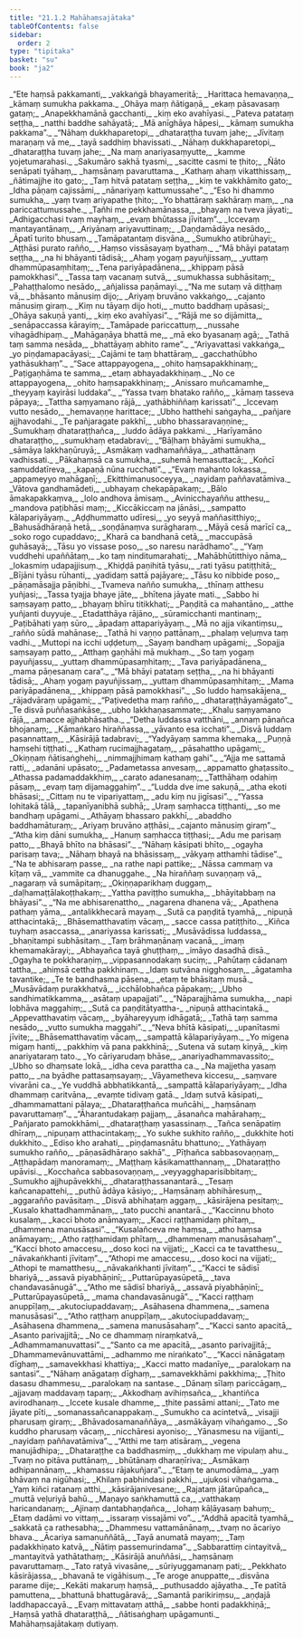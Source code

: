 ```yaml
---
title: "21.1.2 Mahāhaṃsajātaka"
tableOfContents: false
sidebar:
  order: 2
type: "tipitaka"
basket: "su"
book: "ja2"
---
```



<DynamicBreadcrumb />

<Division number="89" book="ja2">

<Paragraph number="860" type="verses" book="ja2">
_“Ete haṃsā pakkamanti,_  
_vakkaṅgā bhayameritā;_  
_Harittaca hemavaṇṇa,_  
_kāmaṃ sumukha pakkama._  

</Paragraph>

</Division>
<Division number="90" book="ja2">

<Paragraph number="861" type="verses" book="ja2">
_Ohāya maṃ ñātigaṇā,_  
_ekaṃ pāsavasaṃ gataṃ;_  
_Anapekkhamānā gacchanti,_  
_kiṃ eko avahīyasi._  

</Paragraph>

</Division>
<Division number="91" book="ja2">

<Paragraph number="862" type="verses" book="ja2">
_Pateva patataṃ seṭṭha,_  
_natthi baddhe sahāyatā;_  
_Mā anīghāya hāpesi,_  
_kāmaṃ sumukha pakkama”._  

</Paragraph>

</Division>
<Division number="92" book="ja2">

<Paragraph number="863" type="verses" book="ja2">
_“Nāhaṃ dukkhaparetopi,_  
_dhataraṭṭha tuvaṃ jahe;_  
_Jīvitaṃ maraṇaṃ vā me,_  
_tayā saddhiṃ bhavissati._  

</Paragraph>

</Division>
<Division number="93" book="ja2">

<Paragraph number="864" type="verses" book="ja2">
_Nāhaṃ dukkhaparetopi,_  
_dhataraṭṭha tuvaṃ jahe;_  
_Na maṃ anariyasaṃyutte,_  
_kamme yojetumarahasi._  

</Paragraph>

</Division>
<Division number="94" book="ja2">

<Paragraph number="865" type="verses" book="ja2">
_Sakumāro sakhā tyasmi,_  
_sacitte casmi te ṭhito;_  
_Ñāto senāpati tyāhaṃ,_  
_haṃsānaṃ pavaruttama._  

</Paragraph>

</Division>
<Division number="95" book="ja2">

<Paragraph number="866" type="verses" book="ja2">
_Kathaṃ ahaṃ vikatthissaṃ,_  
_ñātimajjhe ito gato;_  
_Taṃ hitvā patataṃ seṭṭha,_  
_kiṃ te vakkhāmito gato;_  
_Idha pāṇaṃ cajissāmi,_  
_nānariyaṃ kattumussahe”._  

</Paragraph>

</Division>
<Division number="96" book="ja2">

<Paragraph number="867" type="verses" book="ja2">
_“Eso hi dhammo sumukha,_  
_yaṃ tvaṃ ariyapathe ṭhito;_  
_Yo bhattāraṃ sakhāraṃ maṃ,_  
_na pariccattumussahe._  

</Paragraph>

</Division>
<Division number="97" book="ja2">

<Paragraph number="868" type="verses" book="ja2">
_Tañhi me pekkhamānassa,_  
_bhayaṃ na tveva jāyati;_  
_Adhigacchasi tvaṃ mayhaṃ,_  
_evaṃ bhūtassa jīvitaṃ”._  

</Paragraph>

</Division>
<Division number="98" book="ja2">

<Paragraph number="869" type="verses" book="ja2">
_Iccevaṃ mantayantānaṃ,_  
_Ariyānaṃ ariyavuttinaṃ;_  
_Daṇḍamādāya nesādo,_  
_Āpatī turito bhusaṃ._  

</Paragraph>

</Division>
<Division number="99" book="ja2">

<Paragraph number="870" type="verses" book="ja2">
_Tamāpatantaṃ disvāna,_  
_Sumukho atibrūhayi;_  
_Aṭṭhāsi purato rañño,_  
_Haṃso vissāsayaṃ byathaṃ._  

</Paragraph>

</Division>
<Division number="100" book="ja2">

<Paragraph number="871" type="verses" book="ja2">
_“Mā bhāyi patataṃ seṭṭha,_  
_na hi bhāyanti tādisā;_  
_Ahaṃ yogaṃ payuñjissaṃ,_  
_yuttaṃ dhammūpasaṃhitaṃ;_  
_Tena pariyāpadānena,_  
_khippaṃ pāsā pamokkhasi”._  

</Paragraph>

</Division>
<Division number="101" book="ja2">

<Paragraph number="872" type="verses" book="ja2">
_Tassa taṃ vacanaṃ sutvā,_  
_sumukhassa subhāsitaṃ;_  
_Pahaṭṭhalomo nesādo,_  
_añjalissa paṇāmayi._  

</Paragraph>

</Division>
<Division number="102" book="ja2">

<Paragraph number="873" type="verses" book="ja2">
_“Na me sutaṃ vā diṭṭhaṃ vā,_  
_bhāsanto mānusiṃ dijo;_  
_Ariyaṃ bruvāno vakkaṅgo,_  
_cajanto mānusiṃ giraṃ._  

</Paragraph>

</Division>
<Division number="103" book="ja2">

<Paragraph number="874" type="verses" book="ja2">
_Kiṃ nu tāyaṃ dijo hoti,_  
_mutto baddhaṃ upāsasi;_  
_Ohāya sakuṇā yanti,_  
_kiṃ eko avahīyasi”._  

</Paragraph>

</Division>
<Division number="104" book="ja2">

<Paragraph number="875" type="verses" book="ja2">
_“Rājā me so dijāmitta,_  
_senāpaccassa kārayiṃ;_  
_Tamāpade pariccattuṃ,_  
_nussahe vihagādhipaṃ._  

</Paragraph>

</Division>
<Division number="105" book="ja2">

<Paragraph number="876" type="verses" book="ja2">
_Mahāgaṇāya bhattā me,_  
_mā eko byasanaṃ agā;_  
_Tathā taṃ samma nesāda,_  
_bhattāyaṃ abhito rame”._  

</Paragraph>

</Division>
<Division number="106" book="ja2">

<Paragraph number="877" type="verses" book="ja2">
_“Ariyavattasi vakkaṅga,_  
_yo piṇḍamapacāyasi;_  
_Cajāmi te taṃ bhattāraṃ,_  
_gacchathūbho yathāsukhaṃ”._  

</Paragraph>

</Division>
<Division number="107" book="ja2">

<Paragraph number="878" type="verses" book="ja2">
_“Sace attappayogena,_  
_ohito haṃsapakkhinaṃ;_  
_Paṭigaṇhāma te samma,_  
_etaṃ abhayadakkhiṇaṃ._  

</Paragraph>

</Division>
<Division number="108" book="ja2">

<Paragraph number="879" type="verses" book="ja2">
_No ce attappayogena,_  
_ohito haṃsapakkhinaṃ;_  
_Anissaro muñcamamhe,_  
_theyyaṃ kayirāsi luddaka”._  

</Paragraph>

</Division>
<Division number="109" book="ja2">

<Paragraph number="880" type="verses" book="ja2">
_“Yassa tvaṃ bhatako rañño,_  
_kāmaṃ tasseva pāpaya;_  
_Tattha saṃyamano rājā,_  
_yathābhiññaṃ karissati”._  

</Paragraph>

</Division>
<Division number="110" book="ja2">

<Paragraph number="881" type="verses" book="ja2">
_Iccevaṃ vutto nesādo,_  
_hemavaṇṇe harittace;_  
_Ubho hatthehi saṅgayha,_  
_pañjare ajjhavodahi._  

</Paragraph>

</Division>
<Division number="111" book="ja2">

<Paragraph number="882" type="verses" book="ja2">
_Te pañjaragate pakkhī,_  
_ubho bhassaravaṇṇine;_  
_Sumukhaṃ dhataraṭṭhañca,_  
_luddo ādāya pakkami._  

</Paragraph>

</Division>
<Division number="112" book="ja2">

<Paragraph number="883" type="verses" book="ja2">
_Harīyamāno dhataraṭṭho,_  
_sumukhaṃ etadabravi;_  
_“Bāḷhaṃ bhāyāmi sumukha,_  
_sāmāya lakkhaṇūruyā;_  
_Asmākaṃ vadhamaññāya,_  
_athattānaṃ vadhissati._  

</Paragraph>

</Division>
<Division number="113" book="ja2">

<Paragraph number="884" type="verses" book="ja2">
_Pākahaṃsā ca sumukha,_  
_suhemā hemasuttacā;_  
_Koñcī samuddatīreva,_  
_kapaṇā nūna rucchati”._  

</Paragraph>

</Division>
<Division number="114" book="ja2">

<Paragraph number="885" type="verses" book="ja2">
_“Evaṃ mahanto lokassa,_  
_appameyyo mahāgaṇī;_  
_Ekitthimanusoceyya,_  
_nayidaṃ paññavatāmiva._  

</Paragraph>

</Division>
<Division number="115" book="ja2">

<Paragraph number="886" type="verses" book="ja2">
_Vātova gandhamādeti,_  
_ubhayaṃ chekapāpakaṃ;_  
_Bālo āmakapakkaṃva,_  
_lolo andhova āmisaṃ._  

</Paragraph>

</Division>
<Division number="116" book="ja2">

<Paragraph number="887" type="verses" book="ja2">
_Avinicchayaññu atthesu,_  
_mandova paṭibhāsi maṃ;_  
_Kiccākiccaṃ na jānāsi,_  
_sampatto kālapariyāyaṃ._  

</Paragraph>

</Division>
<Division number="117" book="ja2">

<Paragraph number="888" type="verses" book="ja2">
_Aḍḍhummatto udīresi,_  
_yo seyyā maññasitthiyo;_  
_Bahusādhāraṇā hetā,_  
_soṇḍānaṃva surāgharaṃ._  

</Paragraph>

</Division>
<Division number="118" book="ja2">

<Paragraph number="889" type="verses" book="ja2">
_Māyā cesā marīcī ca,_  
_soko rogo cupaddavo;_  
_Kharā ca bandhanā cetā,_  
_maccupāsā guhāsayā;_  
_Tāsu yo vissase poso,_  
_so naresu narādhamo”._  

</Paragraph>

</Division>
<Division number="119" book="ja2">

<Paragraph number="890" type="verses" book="ja2">
_“Yaṃ vuddhehi upaññātaṃ,_  
_ko taṃ ninditumarahati;_  
_Mahābhūtitthiyo nāma,_  
_lokasmiṃ udapajjisuṃ._  

</Paragraph>

</Division>
<Division number="120" book="ja2">

<Paragraph number="891" type="verses" book="ja2">
_Khiḍḍā paṇihitā tyāsu,_  
_rati tyāsu patiṭṭhitā;_  
_Bījāni tyāsu rūhanti,_  
_yadidaṃ sattā pajāyare;_  
_Tāsu ko nibbide poso,_  
_pāṇamāsajja pāṇibhi._  

</Paragraph>

</Division>
<Division number="121" book="ja2">

<Paragraph number="892" type="verses" book="ja2">
_Tvameva nañño sumukha,_  
_thīnaṃ atthesu yuñjasi;_  
_Tassa tyajja bhaye jāte,_  
_bhītena jāyate mati._  

</Paragraph>

</Division>
<Division number="122" book="ja2">

<Paragraph number="893" type="verses" book="ja2">
_Sabbo hi saṃsayaṃ patto,_  
_bhayaṃ bhīru titikkhati;_  
_Paṇḍitā ca mahantāno,_  
_atthe yuñjanti duyyuje._  

</Paragraph>

</Division>
<Division number="123" book="ja2">

<Paragraph number="894" type="verses" book="ja2">
_Etadatthāya rājāno,_  
_sūramicchanti mantinaṃ;_  
_Paṭibāhati yaṃ sūro,_  
_āpadaṃ attapariyāyaṃ._  

</Paragraph>

</Division>
<Division number="124" book="ja2">

<Paragraph number="895" type="verses" book="ja2">
_Mā no ajja vikantiṃsu,_  
_rañño sūdā mahānase;_  
_Tathā hi vaṇṇo pattānaṃ,_  
_phalaṃ veḷuṃva taṃ vadhi._  

</Paragraph>

</Division>
<Division number="125" book="ja2">

<Paragraph number="896" type="verses" book="ja2">
_Muttopi na icchi uḍḍetuṃ,_  
_Sayaṃ bandhaṃ upāgami;_  
_Sopajja saṃsayaṃ patto,_  
_Atthaṃ gaṇhāhi mā mukhaṃ._  

</Paragraph>

</Division>
<Division number="126" book="ja2">

<Paragraph number="897" type="verses" book="ja2">
_So taṃ yogaṃ payuñjassu,_  
_yuttaṃ dhammūpasaṃhitaṃ;_  
_Tava pariyāpadānena,_  
_mama pāṇesanaṃ cara”._  

</Paragraph>

</Division>
<Division number="127" book="ja2">

<Paragraph number="898" type="verses" book="ja2">
_“Mā bhāyi patataṃ seṭṭha,_  
_na hi bhāyanti tādisā;_  
_Ahaṃ yogaṃ payuñjissaṃ,_  
_yuttaṃ dhammūpasaṃhitaṃ;_  
_Mama pariyāpadānena,_  
_khippaṃ pāsā pamokkhasi”._  

</Paragraph>

</Division>
<Division number="128" book="ja2">

<Paragraph number="899" type="verses" book="ja2">
_So luddo haṃsakājena,_  
_rājadvāraṃ upāgami;_  
_“Paṭivedetha maṃ rañño,_  
_dhataraṭṭhāyamāgato”._  

</Paragraph>

</Division>
<Division number="129" book="ja2">

<Paragraph number="900" type="verses" book="ja2">
_Te disvā puññasaṅkāse,_  
_ubho lakkhaṇasammate;_  
_Khalu saṃyamano rājā,_  
_amacce ajjhabhāsatha._  

</Paragraph>

</Division>
<Division number="130" book="ja2">

<Paragraph number="901" type="verses" book="ja2">
_“Detha luddassa vatthāni,_  
_annaṃ pānañca bhojanaṃ;_  
_Kāmaṅkaro hiraññassa,_  
_yāvanto esa icchati”._  

</Paragraph>

</Division>
<Division number="131" book="ja2">

<Paragraph number="902" type="verses" book="ja2">
_Disvā luddaṃ pasannattaṃ,_  
_Kāsirājā tadabravi;_  
_“Yadyāyaṃ samma khemaka,_  
_Puṇṇā haṃsehi tiṭṭhati._  

</Paragraph>

</Division>
<Division number="132" book="ja2">

<Paragraph number="903" type="verses" book="ja2">
_Kathaṃ rucimajjhagataṃ,_  
_pāsahattho upāgami;_  
_Okiṇṇaṃ ñātisaṅghehi,_  
_nimmajjhimaṃ kathaṃ gahi”._  

</Paragraph>

</Division>
<Division number="133" book="ja2">

<Paragraph number="904" type="verses" book="ja2">
_“Ajja me sattamā ratti,_  
_adanāni upāsato;_  
_Padametassa anvesaṃ,_  
_appamatto ghaṭassito._  

</Paragraph>

</Division>
<Division number="134" book="ja2">

<Paragraph number="905" type="verses" book="ja2">
_Athassa padamaddakkhiṃ,_  
_carato adanesanaṃ;_  
_Tatthāhaṃ odahiṃ pāsaṃ,_  
_evaṃ taṃ dijamaggahiṃ”._  

</Paragraph>

</Division>
<Division number="135" book="ja2">

<Paragraph number="906" type="verses" book="ja2">
_“Ludda dve ime sakuṇā,_  
_atha ekoti bhāsasi;_  
_Cittaṃ nu te vipariyattaṃ,_  
_adu kiṃ nu jigīsasi”._  

</Paragraph>

</Division>
<Division number="136" book="ja2">

<Paragraph number="907" type="verses" book="ja2">
_“Yassa lohitakā tālā,_  
_tapanīyanibhā subhā;_  
_Uraṃ saṃhacca tiṭṭhanti,_  
_so me bandhaṃ upāgami._  

</Paragraph>

</Division>
<Division number="137" book="ja2">

<Paragraph number="908" type="verses" book="ja2">
_Athāyaṃ bhassaro pakkhī,_  
_abaddho baddhamāturaṃ;_  
_Ariyaṃ bruvāno aṭṭhāsi,_  
_cajanto mānusiṃ giraṃ”._  

</Paragraph>

</Division>
<Division number="138" book="ja2">

<Paragraph number="909" type="verses" book="ja2">
_“Atha kiṃ dāni sumukha,_  
_Hanuṃ saṃhacca tiṭṭhasi;_  
_Adu me parisaṃ patto,_  
_Bhayā bhīto na bhāsasi”._  

</Paragraph>

</Division>
<Division number="139" book="ja2">

<Paragraph number="910" type="verses" book="ja2">
_“Nāhaṃ kāsipati bhīto,_  
_ogayha parisaṃ tava;_  
_Nāhaṃ bhayā na bhāsissaṃ,_  
_vākyaṃ atthamhi tādise”._  

</Paragraph>

</Division>
<Division number="140" book="ja2">

<Paragraph number="911" type="verses" book="ja2">
_“Na te abhisaraṃ passe,_  
_na rathe napi pattike;_  
_Nāssa cammaṃ va kīṭaṃ vā,_  
_vammite ca dhanuggahe._  

</Paragraph>

</Division>
<Division number="141" book="ja2">

<Paragraph number="912" type="verses" book="ja2">
_Na hiraññaṃ suvaṇṇaṃ vā,_  
_nagaraṃ vā sumāpitaṃ;_  
_Okiṇṇaparikhaṃ duggaṃ,_  
_daḷhamaṭṭālakoṭṭhakaṃ;_  
_Yattha paviṭṭho sumukha,_  
_bhāyitabbaṃ na bhāyasi”._  

</Paragraph>

</Division>
<Division number="142" book="ja2">

<Paragraph number="913" type="verses" book="ja2">
_“Na me abhisarenattho,_  
_nagarena dhanena vā;_  
_Apathena pathaṃ yāma,_  
_antalikkhecarā mayaṃ._  

</Paragraph>

</Division>
<Division number="143" book="ja2">

<Paragraph number="914" type="verses" book="ja2">
_Sutā ca paṇḍitā tyamhā,_  
_nipuṇā atthacintakā;_  
_Bhāsematthavatiṃ vācaṃ,_  
_sacce cassa patiṭṭhito._  

</Paragraph>

</Division>
<Division number="144" book="ja2">

<Paragraph number="915" type="verses" book="ja2">
_Kiñca tuyhaṃ asaccassa,_  
_anariyassa karissati;_  
_Musāvādissa luddassa,_  
_bhaṇitampi subhāsitaṃ._  

</Paragraph>

</Division>
<Division number="145" book="ja2">

<Paragraph number="916" type="verses" book="ja2">
_Taṃ brāhmaṇānaṃ vacanā,_  
_imaṃ khemamakārayi;_  
_Abhayañca tayā ghuṭṭhaṃ,_  
_imāyo dasadhā disā._  

</Paragraph>

</Division>
<Division number="146" book="ja2">

<Paragraph number="917" type="verses" book="ja2">
_Ogayha te pokkharaṇiṃ,_  
_vippasannodakaṃ suciṃ;_  
_Pahūtaṃ cādanaṃ tattha,_  
_ahiṃsā cettha pakkhinaṃ._  

</Paragraph>

</Division>
<Division number="147" book="ja2">

<Paragraph number="918" type="verses" book="ja2">
_Idaṃ sutvāna nigghosaṃ,_  
_āgatamha tavantike;_  
_Te te bandhasma pāsena,_  
_etaṃ te bhāsitaṃ musā._  

</Paragraph>

</Division>
<Division number="148" book="ja2">

<Paragraph number="919" type="verses" book="ja2">
_Musāvādaṃ purakkhatvā,_  
_icchālobhañca pāpakaṃ;_  
_Ubho sandhimatikkamma,_  
_asātaṃ upapajjati”._  

</Paragraph>

</Division>
<Division number="149" book="ja2">

<Paragraph number="920" type="verses" book="ja2">
_“Nāparajjhāma sumukha,_  
_napi lobhāva maggahiṃ;_  
_Sutā ca paṇḍitātyattha-_  
_nipuṇā atthacintakā._  

</Paragraph>

</Division>
<Division number="150" book="ja2">

<Paragraph number="921" type="verses" book="ja2">
_Appevatthavatiṃ vācaṃ,_  
_byāhareyyuṃ idhāgatā;_  
_Tathā taṃ samma nesādo,_  
_vutto sumukha maggahi”._  

</Paragraph>

</Division>
<Division number="151" book="ja2">

<Paragraph number="922" type="verses" book="ja2">
_“Neva bhītā kāsipati,_  
_upanītasmi jīvite;_  
_Bhāsematthavatiṃ vācaṃ,_  
_sampattā kālapariyāyaṃ._  

</Paragraph>

</Division>
<Division number="152" book="ja2">

<Paragraph number="923" type="verses" book="ja2">
_Yo migena migaṃ hanti,_  
_pakkhiṃ vā pana pakkhinā;_  
_Sutena vā sutaṃ kiṇyā,_  
_kiṃ anariyataraṃ tato._  

</Paragraph>

</Division>
<Division number="153" book="ja2">

<Paragraph number="924" type="verses" book="ja2">
_Yo cāriyarudaṃ bhāse,_  
_anariyadhammavassito;_  
_Ubho so dhaṃsate lokā,_  
_idha ceva parattha ca._  

</Paragraph>

</Division>
<Division number="154" book="ja2">

<Paragraph number="925" type="verses" book="ja2">
_Na majjetha yasaṃ patto,_  
_na byādhe pattasaṃsayaṃ;_  
_Vāyametheva kiccesu,_  
_saṃvare vivarāni ca._  

</Paragraph>

</Division>
<Division number="155" book="ja2">

<Paragraph number="926" type="verses" book="ja2">
_Ye vuddhā abbhatikkantā,_  
_sampattā kālapariyāyaṃ;_  
_Idha dhammaṃ caritvāna,_  
_evaṃte tidivaṃ gatā._  

</Paragraph>

</Division>
<Division number="156" book="ja2">

<Paragraph number="927" type="verses" book="ja2">
_Idaṃ sutvā kāsipati,_  
_dhammamattani pālaya;_  
_Dhataraṭṭhañca muñcāhi,_  
_haṃsānaṃ pavaruttamaṃ”._  

</Paragraph>

</Division>
<Division number="157" book="ja2">

<Paragraph number="928" type="verses" book="ja2">
_“Āharantudakaṃ pajjaṃ,_  
_āsanañca mahārahaṃ;_  
_Pañjarato pamokkhāmi,_  
_dhataraṭṭhaṃ yasassinaṃ._  

</Paragraph>

</Division>
<Division number="158" book="ja2">

<Paragraph number="929" type="verses" book="ja2">
_Tañca senāpatiṃ dhīraṃ,_  
_nipuṇaṃ atthacintakaṃ;_  
_Yo sukhe sukhito rañño,_  
_dukkhite hoti dukkhito._  

</Paragraph>

</Division>
<Division number="159" book="ja2">

<Paragraph number="930" type="verses" book="ja2">
_Ediso kho arahati,_  
_piṇḍamasnātu bhattuno;_  
_Yathāyaṃ sumukho rañño,_  
_pāṇasādhāraṇo sakhā”._  

</Paragraph>

</Division>
<Division number="160" book="ja2">

<Paragraph number="931" type="verses" book="ja2">
_Pīṭhañca sabbasovaṇṇaṃ,_  
_Aṭṭhapādaṃ manoramaṃ;_  
_Maṭṭhaṃ kāsikamatthannaṃ,_  
_Dhataraṭṭho upāvisi._  

</Paragraph>

</Division>
<Division number="161" book="ja2">

<Paragraph number="932" type="verses" book="ja2">
_Kocchañca sabbasovaṇṇaṃ,_  
_veyyagghaparisibbitaṃ;_  
_Sumukho ajjhupāvekkhi,_  
_dhataraṭṭhassanantarā._  

</Paragraph>

</Division>
<Division number="162" book="ja2">

<Paragraph number="933" type="verses" book="ja2">
_Tesaṃ kañcanapattehi,_  
_puthū ādāya kāsiyo;_  
_Haṃsānaṃ abhihāresuṃ,_  
_aggarañño pavāsitaṃ._  

</Paragraph>

</Division>
<Division number="163" book="ja2">

<Paragraph number="934" type="verses" book="ja2">
_Disvā abhihaṭaṃ aggaṃ,_  
_kāsirājena pesitaṃ;_  
_Kusalo khattadhammānaṃ,_  
_tato pucchi anantarā._  

</Paragraph>

</Division>
<Division number="164" book="ja2">

<Paragraph number="935" type="verses" book="ja2">
_“Kaccinnu bhoto kusalaṃ,_  
_kacci bhoto anāmayaṃ;_  
_Kacci raṭṭhamidaṃ phītaṃ,_  
_dhammena manusāsasi”._  

</Paragraph>

</Division>
<Division number="165" book="ja2">

<Paragraph number="936" type="verses" book="ja2">
_“Kusalañceva me haṃsa,_  
_atho haṃsa anāmayaṃ;_  
_Atho raṭṭhamidaṃ phītaṃ,_  
_dhammenaṃ manusāsahaṃ”._  

</Paragraph>

</Division>
<Division number="166" book="ja2">

<Paragraph number="937" type="verses" book="ja2">
_“Kacci bhoto amaccesu,_  
_doso koci na vijjati;_  
_Kacci ca te tavatthesu,_  
_nāvakaṅkhanti jīvitaṃ”._  

</Paragraph>

</Division>
<Division number="167" book="ja2">

<Paragraph number="938" type="verses" book="ja2">
_“Athopi me amaccesu,_  
_doso koci na vijjati;_  
_Athopi te mamatthesu,_  
_nāvakaṅkhanti jīvitaṃ”._  

</Paragraph>

</Division>
<Division number="168" book="ja2">

<Paragraph number="939" type="verses" book="ja2">
_“Kacci te sādisī bhariyā,_  
_assavā piyabhāṇinī;_  
_Puttarūpayasūpetā,_  
_tava chandavasānugā”._  

</Paragraph>

</Division>
<Division number="169" book="ja2">

<Paragraph number="940" type="verses" book="ja2">
_“Atho me sādisī bhariyā,_  
_assavā piyabhāṇinī;_  
_Puttarūpayasūpetā,_  
_mama chandavasānugā”._  

</Paragraph>

</Division>
<Division number="170" book="ja2">

<Paragraph number="941" type="verses" book="ja2">
_“Kacci raṭṭhaṃ anuppīḷaṃ,_  
_akutociupaddavaṃ;_  
_Asāhasena dhammena,_  
_samena manusāsasi”._  

</Paragraph>

</Division>
<Division number="171" book="ja2">

<Paragraph number="942" type="verses" book="ja2">
_“Atho raṭṭhaṃ anuppīḷaṃ,_  
_akutociupaddavaṃ;_  
_Asāhasena dhammena,_  
_samena manusāsahaṃ”._  

</Paragraph>

</Division>
<Division number="172" book="ja2">

<Paragraph number="943" type="verses" book="ja2">
_“Kacci santo apacitā,_  
_Asanto parivajjitā;_  
_No ce dhammaṃ niraṃkatvā,_  
_Adhammamanuvattasi”._  

</Paragraph>

</Division>
<Division number="173" book="ja2">

<Paragraph number="944" type="verses" book="ja2">
_“Santo ca me apacitā,_  
_asanto parivajjitā;_  
_Dhammamevānuvattāmi,_  
_adhammo me niraṅkato”._  

</Paragraph>

</Division>
<Division number="174" book="ja2">

<Paragraph number="945" type="verses" book="ja2">
_“Kacci nānāgataṃ dīghaṃ,_  
_samavekkhasi khattiya;_  
_Kacci matto madanīye,_  
_paralokaṃ na santasi”._  

</Paragraph>

</Division>
<Division number="175" book="ja2">

<Paragraph number="946" type="verses" book="ja2">
_“Nāhaṃ anāgataṃ dīghaṃ,_  
_samavekkhāmi pakkhima;_  
_Ṭhito dasasu dhammesu,_  
_paralokaṃ na santase._  

</Paragraph>

</Division>
<Division number="176" book="ja2">

<Paragraph number="947" type="verses" book="ja2">
_Dānaṃ sīlaṃ pariccāgaṃ,_  
_ajjavaṃ maddavaṃ tapaṃ;_  
_Akkodhaṃ avihiṃsañca,_  
_khantiñca avirodhanaṃ._  

</Paragraph>

</Division>
<Division number="177" book="ja2">

<Paragraph number="948" type="verses" book="ja2">
_Iccete kusale dhamme,_  
_ṭhite passāmi attani;_  
_Tato me jāyate pīti,_  
_somanassañcanappakaṃ._  

</Paragraph>

</Division>
<Division number="178" book="ja2">

<Paragraph number="949" type="verses" book="ja2">
_Sumukho ca acintetvā,_  
_visajji pharusaṃ giraṃ;_  
_Bhāvadosamanaññāya,_  
_asmākāyaṃ vihaṅgamo._  

</Paragraph>

</Division>
<Division number="179" book="ja2">

<Paragraph number="950" type="verses" book="ja2">
_So kuddho pharusaṃ vācaṃ,_  
_nicchāresi ayoniso;_  
_Yānasmesu na vijjanti,_  
_nayidaṃ paññavatāmiva”._  

</Paragraph>

</Division>
<Division number="180" book="ja2">

<Paragraph number="951" type="verses" book="ja2">
_“Atthi me taṃ atisāraṃ,_  
_vegena manujādhipa;_  
_Dhataraṭṭhe ca baddhasmiṃ,_  
_dukkhaṃ me vipulaṃ ahu._  

</Paragraph>

</Division>
<Division number="181" book="ja2">

<Paragraph number="952" type="verses" book="ja2">
_Tvaṃ no pitāva puttānaṃ,_  
_bhūtānaṃ dharaṇīriva;_  
_Asmākaṃ adhipannānaṃ,_  
_khamassu rājakuñjara”._  

</Paragraph>

</Division>
<Division number="182" book="ja2">

<Paragraph number="953" type="verses" book="ja2">
_“Etaṃ te anumodāma,_  
_yaṃ bhāvaṃ na nigūhasi;_  
_Khilaṃ pabhindasi pakkhi,_  
_ujukosi vihaṅgama._  

</Paragraph>

</Division>
<Division number="183" book="ja2">

<Paragraph number="954" type="verses" book="ja2">
_Yaṃ kiñci ratanaṃ atthi,_  
_kāsirājanivesane;_  
_Rajataṃ jātarūpañca,_  
_muttā veḷuriyā bahū._  

</Paragraph>

</Division>
<Division number="184" book="ja2">

<Paragraph number="955" type="verses" book="ja2">
_Maṇayo saṅkhamuttā ca,_  
_vatthakaṃ haricandanaṃ;_  
_Ajinaṃ dantabhaṇḍañca,_  
_lohaṃ kāḷāyasaṃ bahuṃ;_  
_Etaṃ dadāmi vo vittaṃ,_  
_issaraṃ vissajāmi vo”._  

</Paragraph>

</Division>
<Division number="185" book="ja2">

<Paragraph number="956" type="verses" book="ja2">
_“Addhā apacitā tyamhā,_  
_sakkatā ca rathesabha;_  
_Dhammesu vattamānānaṃ,_  
_tvaṃ no ācariyo bhava._  

</Paragraph>

</Division>
<Division number="186" book="ja2">

<Paragraph number="957" type="verses" book="ja2">
_Ācariya samanuññātā,_  
_Tayā anumatā mayaṃ;_  
_Taṃ padakkhiṇato katvā,_  
_Ñātiṃ passemurindama”._  

</Paragraph>

</Division>
<Division number="187" book="ja2">

<Paragraph number="958" type="verses" book="ja2">
_Sabbarattiṃ cintayitvā,_  
_mantayitvā yathātathaṃ;_  
_Kāsirājā anuññāsi,_  
_haṃsānaṃ pavaruttamaṃ._  

</Paragraph>

</Division>
<Division number="188" book="ja2">

<Paragraph number="959" type="verses" book="ja2">
_Tato ratyā vivasāne,_  
_sūriyuggamanaṃ pati;_  
_Pekkhato kāsirājassa,_  
_bhavanā te vigāhisuṃ._  

</Paragraph>

</Division>
<Division number="189" book="ja2">

<Paragraph number="960" type="verses" book="ja2">
_Te aroge anuppatte,_  
_disvāna parame dije;_  
_Kekāti makaruṃ haṃsā,_  
_puthusaddo ajāyatha._  

</Paragraph>

</Division>
<Division number="190" book="ja2">

<Paragraph number="961" type="verses" book="ja2">
_Te patītā pamuttena,_  
_bhattunā bhattugāravā;_  
_Samantā parikiriṃsu,_  
_aṇḍajā laddhapaccayā._  

</Paragraph>

</Division>
<Division number="191" book="ja2">

<Paragraph number="962" type="verses" book="ja2">
_Evaṃ mittavataṃ atthā,_  
_sabbe honti padakkhiṇā;_  
_Haṃsā yathā dhataraṭṭhā,_  
_ñātisaṅghaṃ upāgamunti._  


</Paragraph>
</Division>

<Paragraph number="963" type="center" book="ja2">
Mahāhaṃsajātakaṃ dutiyaṃ.
</Paragraph>